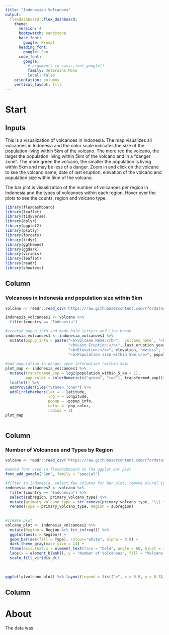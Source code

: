 ```yaml
---
title: "Indonesian Volcanoes"
output: 
  flexdashboard::flex_dashboard:
    theme: 
      version: 4
      bootswatch: sandstone
      base_font: 
        google: Prompt
      heading_font:
        google: Sen
      code_font:
        google: 
          # arguments to sass::font_google() 
          family: JetBrains Mono
          local: false
    orientation: columns
    vertical_layout: fill
---
```

# Start

Inputs {.sidebar}  
-----------------------------------------------------------------------


This is a visualization of volcanoes in Indonesia. The map visualizes all 
volcanoes in Indonesia and the color scale indicates the size of the population 
living within 5km of the volcano. The more red the volcano, the larger the 
population living within 5km of the volcano and in a "danger zone". The more 
green the volcano, the smaller the population is living within 5km and may be
less of a danger. Zoom in and click on the volcano to see the volcano name, 
date of last eruption, elevation of the volcano and population size within 5km 
of the volcano. 

The bar plot is visualization of the number of volcanoes
per region in Indonesia and the types of volcanoes within each region. Hover 
over the plots to see the counts, region and volcano type. 

```r
library(flexdashboard)
library(leaflet)
library(tidyverse)
library(dplyr)
library(ggplot2)
library(plotly)
library(forcats)
library(tidyr)
library(ggthemes)
library(ggdark)
library(viridis)
library(leaflet)
library(readr)
library(showtext)

```

Column {data-width=500}
-----------------------------------------------------------------------

### Volcanoes in Indonesia and population size within 5km

```r
volcano <- readr::read_csv('https://raw.githubusercontent.com/rfordatascience/tidytuesday/master/data/2020/2020-05-12/volcano.csv')

indonesia_volcanoes1 <- volcano %>% 
  filter(country == "Indonesia") 

#created popup info and made bold letters and line break
indonesia_volcanoes1 <- indonesia_volcanoes1 %>% 
  mutate(popup_info = paste("<b>Volcano Name:</b>", `volcano_name`, "<br/>",
                            "<b>Last Eruption:</b>", last_eruption_year, "<br/>",
                            "<b>Elevation:</b>", elevation, "meters", "<br/>", 
                            "<b>Population size within 5km:</b>", population_within_5_km))
                            
#add population in danger zone information (within 5km)
plot_map <- indonesia_volcanoes1 %>% 
  mutate(transformed_pop = log2(population_within_5_km + 1), 
         pop_color = colorNumeric(c("green", "red"), transformed_pop)(transformed_pop)) %>% 
  leaflet() %>% 
  addProviderTiles("Stamen.Toner") %>% 
  addCircleMarkers(lat = ~ latitude, 
                   lng = ~ longitude,  
                   popup = ~popup_info, 
                   color = ~pop_color, 
                   radius = 3)
plot_map
                                         
```

Column {data-width=500}
-----------------------------------------------------------------------


### Number of Volcanoes and Types by Region  

```r
volcano <- readr::read_csv('https://raw.githubusercontent.com/rfordatascience/tidytuesday/master/data/2020/2020-05-12/volcano.csv')

#added font used in flexdashboard to the ggplot bar plot
font_add_google("Sen", family = "special")

#filter to Indonesia, select few columns for bar plot, remove plural types 
indonesia_volcanoes2 <- volcano %>% 
  filter(country == "Indonesia") %>% 
  select(subregion, primary_volcano_type) %>% 
  mutate(primary_volcano_type = str_remove(primary_volcano_type, "\\(.*\\)")) %>% 
  rename(Type = primary_volcano_type, Region = subregion)
 
 
#create plot
volcano_plot <- indonesia_volcanoes2 %>% 
  mutate(Region = Region %>% fct_infreq()) %>% 
  ggplot(aes(x = Region)) +
  geom_bar(aes(fill = Type), colour="white", alpha = 0.8) +
  dark_theme_gray(base_size = 14) +
  theme(axis.text.x = element_text(face = "bold", angle = 60, hjust = 1)) +
  labs(x = element_blank(), y = "Number of Volcanoes", fill = "Volcano Type") + 
  scale_fill_viridis_d() 
  
  
                                           
ggplotly(volcano_plot) %>% layout(legend = list("v", x = 0.8, y = 0.3))

```

Column {.tabset}
-----------------------------------------------------------------------
# About    

The data was 
